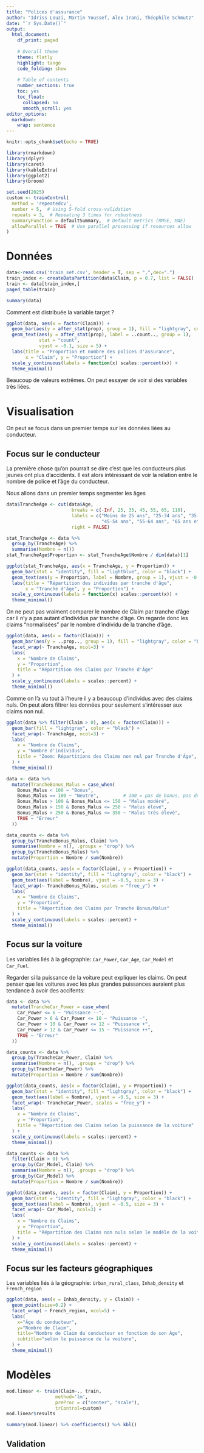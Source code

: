 ```yaml
---
title: "Polices d'assurance"
author: "Idriss Louzi, Martin Youssef, Alex Irani, Théophile Schmutz"
date: "`r Sys.Date()`"
output:
  html_document:
    df_print: paged
    
    # Overall theme
    theme: flatly
    highlight: tango
    code_folding: show
    
    # Table of contents
    number_sections: true
    toc: yes
    toc_float:
      collapsed: no
      smooth_scroll: yes
editor_options: 
  markdown: 
    wrap: sentence
---
```


```r
knitr::opts_chunk$set(echo = TRUE)
```

```r
library(rmarkdown)
library(dplyr)
library(caret)
library(kableExtra)
library(ggplot2)
library(broom)

set.seed(2025)
custom <- trainControl(
  method = 'repeatedcv',
  number = 5,  # Using 5-fold cross-validation
  repeats = 3,  # Repeating 3 times for robustness
  summaryFunction = defaultSummary,  # Default metrics (RMSE, MAE)
  allowParallel = TRUE  # Use parallel processing if resources allow
)
```

# Données

```r
data<-read.csv('train_set.csv', header = T, sep = ",",dec=".")
train_index <- createDataPartition(data$Claim, p = 0.7, list = FALSE)
train <- data[train_index,]
paged_table(train)
```

```r
summary(data)
```

Comment est distribuée la variable target ?

```r
ggplot(data, aes(x = factor(Claim))) +
  geom_bar(aes(y = after_stat(prop), group = 1), fill = "lightgray", color = "black") +
  geom_text(aes(y = after_stat(prop), label = ..count.., group = 1),  
            stat = "count", 
            vjust = -0.1, size = 5) +  
  labs(title = "Proportion et nombre des polices d'assurance",
       x = "Claim", y = "Proportion") +
  scale_y_continuous(labels = function(x) scales::percent(x)) + 
  theme_minimal()
```

Beaucoup de valeurs extrêmes.
On peut essayer de voir si des variables très liées. 

# Visualisation

On peut se focus dans un premier temps sur les données liées au conducteur.

## Focus sur le conducteur

La première chose qu'on pourrait se dire c'est que les conducteurs plus jeunes ont plus d'accidents.
Il est alors intéressant de voir la relation entre le nombre de police et l'âge du conducteur.

Nous allons dans un premier temps segmenter les âges

```r
data$TrancheAge <- cut(data$Age, 
                        breaks = c(-Inf, 25, 35, 45, 55, 65, 110), 
                        labels = c("Moins de 25 ans", "25-34 ans", "35-44 ans", 
                                   "45-54 ans", "55-64 ans", "65 ans et plus"), 
                        right = FALSE)

stat_TrancheAge <- data %>%
  group_by(TrancheAge) %>%
  summarise(Nombre = n())
stat_TrancheAge$Proportion <- stat_TrancheAge$Nombre / dim(data)[1]

ggplot(stat_TrancheAge, aes(x = TrancheAge, y = Proportion)) +
  geom_bar(stat = "identity", fill = "lightblue", color = "black") +
  geom_text(aes(y = Proportion, label = Nombre, group = 1), vjust = -0.1, size = 5) + 
  labs(title = "Répartition des individus par tranche d'âge",
       x = "Tranche d'âge", y = "Proportion") +
  scale_y_continuous(labels = function(x) scales::percent(x)) +
  theme_minimal()
```

On ne peut pas vraiment comparer le nombre de Claim par tranche d'âge car il n'y a pas autant d'individus par tranche d'âge. On regarde donc les claims "normalisées" par le nombre d'individu de la tranche d'âge.

```r
ggplot(data, aes(x = factor(Claim))) +  
  geom_bar(aes(y = ..prop.., group = 1), fill = "lightgray", color = "black") +
  facet_wrap(~ TrancheAge, ncol=3) +
  labs(
    x = "Nombre de Claims",
    y = "Proportion",
    title = "Répartition des Claims par Tranche d'Âge"
  ) +
  scale_y_continuous(labels = scales::percent) +
  theme_minimal()
```

Comme on l'a vu tout à l'heure il y a beaucoup d'individus avec des claims nuls. On peut alors filtrer les données pour seulement s'intéresser aux claims non nul.

```r
ggplot(data %>% filter(Claim > 0), aes(x = factor(Claim))) +  
  geom_bar(fill = "lightgray", color = "black") +
  facet_wrap(~ TrancheAge, ncol=3) +  
  labs(
    x = "Nombre de Claims",
    y = "Nombre d'individus",
    title = "Zoom: Répartitions des Claims non nul par Tranche d'Âge",
  ) +
  theme_minimal()
```

```r
data <- data %>%
  mutate(TrancheBonus_Malus = case_when(
    Bonus_Malus < 100 ~ "Bonus",
    Bonus_Malus == 100 ~ "Neutre",         # 100 = pas de bonus, pas de malus
    Bonus_Malus > 100 & Bonus_Malus <= 150 ~ "Malus modéré",
    Bonus_Malus > 150 & Bonus_Malus <= 250 ~ "Malus élevé",
    Bonus_Malus > 250 & Bonus_Malus <= 350 ~ "Malus très élevé",
    TRUE ~ "Erreur" 
  ))

data_counts <- data %>%
  group_by(TrancheBonus_Malus, Claim) %>%
  summarise(Nombre = n(), .groups = "drop") %>%
  group_by(TrancheBonus_Malus) %>%
  mutate(Proportion = Nombre / sum(Nombre)) 

ggplot(data_counts, aes(x = factor(Claim), y = Proportion)) +  
  geom_bar(stat = "identity", fill = "lightgray", color = "black") +  
  geom_text(aes(label = Nombre), vjust = -0.5, size = 3) +  
  facet_wrap(~ TrancheBonus_Malus, scales = "free_y") +  
  labs(
    x = "Nombre de Claims",
    y = "Proportion",
    title = "Répartition des Claims par Tranche Bonus/Malus"
  ) +
  scale_y_continuous(labels = scales::percent) + 
  theme_minimal()
```


## Focus sur la voiture
Les variables liés à la géographie: `Car_Power`, `Car_Age`, `Car_Model` et `Car_Fuel`.

Regarder si la puissance de la voiture peut expliquer les claims. On peut penser que les voitures avec les plus grandes puissances auraient plus tendance à avoir des accifents:
```r
data <- data %>%
  mutate(TrancheCar_Power = case_when(
    Car_Power <= 6 ~ "Puissance --",
    Car_Power > 6 & Car_Power <= 10 ~ "Puissance -",
    Car_Power > 10 & Car_Power <= 12 ~ "Puissance +",
    Car_Power > 12 & Car_Power <= 15 ~ "Puissance ++",
    TRUE ~ "Erreur" 
  ))

data_counts <- data %>%
  group_by(TrancheCar_Power, Claim) %>%
  summarise(Nombre = n(), .groups = "drop") %>%
  group_by(TrancheCar_Power) %>%
  mutate(Proportion = Nombre / sum(Nombre)) 

ggplot(data_counts, aes(x = factor(Claim), y = Proportion)) +  
  geom_bar(stat = "identity", fill = "lightgray", color = "black") +  
  geom_text(aes(label = Nombre), vjust = -0.5, size = 3) +  
  facet_wrap(~ TrancheCar_Power, scales = "free_y") +  
  labs(
    x = "Nombre de Claims",
    y = "Proportion",
    title = "Répartition des Claims selon la puissance de la voiture"
  ) +
  scale_y_continuous(labels = scales::percent) +
  theme_minimal()
```

```r
data_counts <- data %>%
  filter(Claim > 0) %>%
  group_by(Car_Model, Claim) %>%
  summarise(Nombre = n(), .groups = "drop") %>%
  group_by(Car_Model) %>%
  mutate(Proportion = Nombre / sum(Nombre))

ggplot(data_counts, aes(x = factor(Claim), y = Proportion)) +  
  geom_bar(stat = "identity", fill = "lightgray", color = "black") +  
  geom_text(aes(label = Nombre), vjust = -0.5, size = 3) +  
  facet_wrap(~ Car_Model, ncol=3) +
  labs(
    x = "Nombre de Claims",
    y = "Proportion",
    title = "Répartition des Claims non nuls selon le modèle de la voiture"
  ) +
  scale_y_continuous(labels = scales::percent) +
  theme_minimal()
```


## Focus sur les facteurs géographiques

Les variables liés à la géographie: `Urban_rural_class`, `Inhab_density` et `French_region`

```r
ggplot(data, aes(x = Inhab_density, y = Claim)) +  
  geom_point(size=0.2) +
  facet_wrap( ~ French_region, ncol=5) +
  labs(
    x="Âge du conducteur",
    y="Nombre de Claim",
    title="Nombre de Claim du conducteur en fonction de son Âge",
    subtitle="selon le puissance de la voiture",
  ) +
  theme_minimal()
```

# Modèles

```r
mod.linear <- train(Claim~., train,
                  method='lm',
                  preProc = c("center", "scale"),
                  trControl=custom)
mod.linear$results
```

```r
summary(mod.linear) %>% coefficients() %>% kbl()
```

## Validation

```r

```


